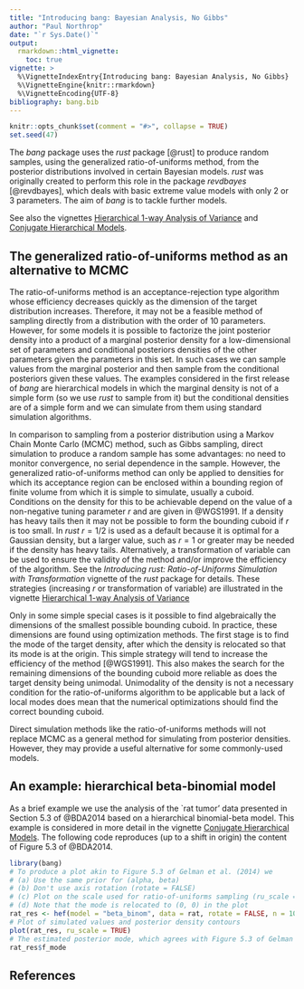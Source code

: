 ```yaml
---
title: "Introducing bang: Bayesian Analysis, No Gibbs"
author: "Paul Northrop"
date: "`r Sys.Date()`"
output:
  rmarkdown::html_vignette:
    toc: true
vignette: >
  %\VignetteIndexEntry{Introducing bang: Bayesian Analysis, No Gibbs}
  %\VignetteEngine{knitr::rmarkdown}
  %\VignetteEncoding{UTF-8}
bibliography: bang.bib
---
```


```r
knitr::opts_chunk$set(comment = "#>", collapse = TRUE)
set.seed(47)
```

The *bang* package uses the *rust* package [@rust] to produce random samples, using the generalized ratio-of-uniforms method, from the posterior distributions involved in certain Bayesian models.  *rust* was originally created to perform this role in the package *revdbayes* [@revdbayes], which deals with basic extreme value models with only 2 or 3 parameters.  The aim of *bang* is to tackle further models.  

See also the vignettes [Hierarchical 1-way Analysis of Variance](bang-c-anova-vignette.html) and [Conjugate Hierarchical Models](bang-b-hef-vignette.html).

## The generalized ratio-of-uniforms method as an alternative to MCMC

The ratio-of-uniforms method is an acceptance-rejection type algorithm whose efficiency decreases quickly as the dimension of the target distribution increases.  Therefore, it may not be a feasible method of sampling directly from a distribution with the order of 10 parameters.  However, for some models it is possible to factorize the joint posterior density into a product of a marginal posterior density for a low-dimensional set of parameters and conditional posteriors densities of the other parameters given the parameters in this set.  In such cases we can sample values from the marginal posterior and then sample from the conditional posteriors given these values.  The examples considered in the first release of *bang* are hierarchical models in which the marginal density is not of a simple form (so we use *rust* to sample from it) but the conditional densities are of a simple form and we can simulate from them using standard simulation algorithms.

In comparison to sampling from a posterior distribution using a Markov Chain Monte Carlo (MCMC) method, such as Gibbs sampling, direct simulation to produce a random sample has some advantages: no need to monitor convergence, no serial dependence in the sample.  However, the generalized ratio-of-uniforms method can only be applied to densities for which its acceptance region can be enclosed within a bounding region of finite volume from which it is simple to simulate, usually a cuboid.  Conditions on the density for this to be achievable depend on the value of a non-negative tuning parameter $r$ and are given in @WGS1991.  If a density has heavy tails then it may not be possible to form the bounding cuboid if $r$ is too small.  In *rust* $r = 1/2$ is used as a default because it is optimal for a Gaussian density, but a larger value, such as $r = 1$ or greater may be needed if the density has heavy tails.  Alternatively, a transformation of variable can be used to ensure the validity of the method and/or improve the efficiency of the algorithm.  See the *Introducing rust: Ratio-of-Uniforms Simulation with Transformation* vignette of the *rust* package for details. These strategies (increasing $r$ or transformation of variable) are illustrated in the vignette [Hierarchical 1-way Analysis of Variance](bang-c-anova-vignette.html)

Only in some simple special cases is it possible to find algebraically the dimensions of the smallest possible bounding cuboid.  In practice, these dimensions are found using optimization methods.  The first stage is to find the mode of the target density, after which the density is relocated so that its mode is at the origin.  This simple strategy will tend to increase the efficiency of the method [@WGS1991].  This also makes the search for the remaining dimensions of the bounding cuboid more reliable as does the target density being unimodal.  Unimodality of the density is not a necessary condition for the ratio-of-uniforms algorithm to be applicable but a lack of local modes does mean that the numerical optimizations should find the correct bounding cuboid.

Direct simulation methods like the ratio-of-uniforms methods will not replace MCMC as a general method for simulating from posterior densities.  However, they may provide a useful alternative for some commonly-used models.

## An example: hierarchical beta-binomial model

As a brief example we use the analysis of the `rat tumor' data presented in Section 5.3 of @BDA2014 based on a hierarchical binomial-beta model.   This example is considered in more detail in the vignette [Conjugate Hierarchical Models](bang-c-hef-vignette.html).  The following code reproduces (up to a shift in origin) the content of Figure 5.3 of @BDA2014.

```r
library(bang)
# To produce a plot akin to Figure 5.3 of Gelman et al. (2014) we
# (a) Use the same prior for (alpha, beta)
# (b) Don't use axis rotation (rotate = FALSE)
# (c) Plot on the scale used for ratio-of-uniforms sampling (ru_scale = TRUE)
# (d) Note that the mode is relocated to (0, 0) in the plot
rat_res <- hef(model = "beta_binom", data = rat, rotate = FALSE, n = 10000)
# Plot of simulated values and posterior density contours
plot(rat_res, ru_scale = TRUE)
# The estimated posterior mode, which agrees with Figure 5.3 of Gelman et al. (2014)
rat_res$f_mode
```

## References

<script type="text/x-mathjax-config">
   MathJax.Hub.Config({  "HTML-CSS": { minScaleAdjust: 125, availableFonts: [] }  });
</script>

